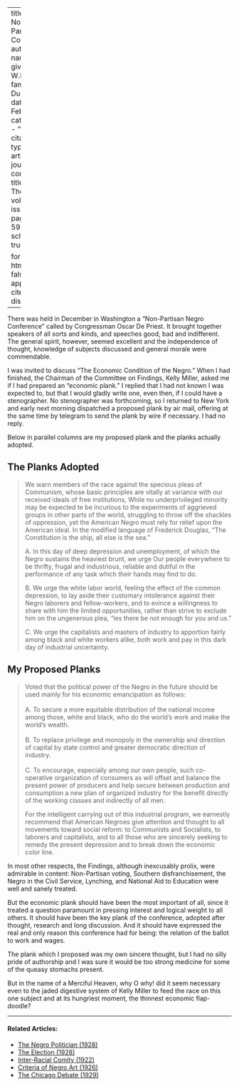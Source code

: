 
---
title: 'The Non-Partisan Conference'
author:
  - name:
      given: W.E.B.
      family: Du Bois
date: Feb. 1932
categories: 
  - ""
citation: 
  type: article-journal
  container-title: The Crisis
  volume: 39
  issue: 2
  page: 58-59
google-scholar: true

format:
  html:
    toc: false
    appendix-cite-as: display
---


There was held in December in Washington a "Non-Partisan Negro Conference" called by Congressman Oscar De Priest. It brought together speakers of all sorts and kinds, and speeches good, bad and indifferent. The general spirit, however, seemed excellent and the independence of thought, knowledge of subjects discussed and general morale were commendable.

I was invited to discuss "The Economic Condition of the Negro." When I had finished, the Chairman of the Committee on Findings, Kelly Miller, asked me if I had prepared an "economic plank." I replied that I had not known I was expected to, but that I would gladly write one, even then, if I could have a stenographer. No stenographer was forthcoming, so I returned to New York and early next morning dispatched a proposed plank by air mail, offering at the same time by telegram to send the plank by wire if necessary. I had no reply.

Below in parallel columns are my proposed plank and the planks actually adopted.

## **The Planks Adopted**

>We warn members of the race against the specious pleas of Communism, whose basic principles are vitally at variance with our received ideals of free institutions, While no underprivileged minority may be expected te be incurious to the experiments of aggrieved groups in other parts of the world, struggling to throw off the shackles of oppression, yet the American Negro must rely for relief upon the American ideal. In the modified language of Frederick Douglas, "The Constitution is the ship, all else is the sea."  <p> A. In this day of deep depression and unemployment, of which the Negro sustains the heaviest brunt, we urge Our people everywhere to be thrifty, frugal and industrious, reliable and dutiful in the performance of any task which their hands may find to do.   <p> B. We urge the white labor world, feeling the effect of the common depression, to lay aside their customary intolerance against their Negro laborers and fellow-workers, and to evince a willingness to share with him the limited opportunities, rather than strive to exclude him on the ungenerous plea, "les there be not enough for you and us."   <p>C. We urge the capitalists and masters of industry to apportion fairly among black and white workers alike, both work and pay in this dark day of industrial uncertainty.

## **My Proposed Planks**

> Voted that the political power of the Negro in the future should be used mainly for his economic emancipation as follows:    
> &nbsp;    
A. To secure a more equitable distribution of the national income among those, white and black, who do the world's work and make the world's wealth.     
> &nbsp;      
B.  To replace privilege and monopoly in the ownership and direction of capital by state control and greater democratic direction of industry.    
> &nbsp;    
C. To encourage, especially among our own people, such co-operative organization of consumers as will offset and balance the present power of producers and help secure between production and consumption a new plan of organized industry for the benefit directly of the working classes and indirectly of all men.     <p> For the intelligent carrying out of this industrial program, we earnestly recommend that American Negroes give attention and thought to all movements toward social reform: to Communists and Socialists, to laborers and capitalists, and to all those who are sincerely seeking to remedy the present depression and to break down the economic color line.

In most other respects, the Findings, although inexcusably prolix, were admirable in content: Non-Partisan voting, Southern disfranchisement, the Negro in the Civil Service, Lynching, and National Aid to Education were well and sanely treated.

But the economic plank should have been the most important of all, since it treated a question paramount in pressing interest and logical weight to all others. It should have been the key plank of the conference, adopted after thought, research and long discussion. And it should have expressed the real and only reason this conference had for being: the relation of the ballot to work and wages.

The plank which I proposed was my own sincere thought, but I had no silly pride of authorship and I was sure it would be too strong medicine for some of the queasy stomachs present.

But in the name of a Merciful Heaven, why O why! did it seem necessary even to the jaded digestive system of Kelly Miller to feed the race on this one subject and at its hungriest moment, the thinnest economic flap-doodle?

<!-- Similar articles start here -->

<hr>
#### Related Articles:

* [The Negro Politician (1928)](/Volumes/35/05/negro_politician.html)
* [The Election (1928)](/Volumes/35/12/election.html)
* [Inter-Racial Comity (1922)](/Volumes/22/01/inter-racial_comity.html)
* [Criteria of Negro Art (1926)](/Volumes/32/06/criteria_of_negro_art.html)
* [The Chicago Debate (1929)](/Volumes/36/05/chicago_debate.html)

<!-- Similar articles end here -->